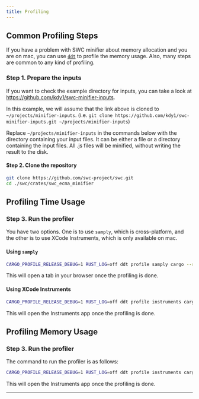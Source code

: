 ```yaml
---
title: Profiling
---
```


## Common Profiling Steps

If you have a problem with SWC minifier about memory allocation and you are on mac, you can use [`ddt`][] to profile the memory usage.
Also, many steps are common to any kind of profiling.

### Step 1. Prepare the inputs

If you want to check the example directory for inputs, you can take a look at https://github.com/kdy1/swc-minifier-inputs.

In this example, we will assume that the link above is cloned to `~/projects/minifier-inputs`.
(i.e. `git clone https://github.com/kdy1/swc-minifier-inputs.git ~/projects/minifier-inputs`)

Replace `~/projects/minifier-inputs` in the commands below with the directory containing your input files. It can be either a file or a directory containing the input files.
All .js files will be minified, without writing the result to the disk.

#### Step 2. Clone the repository

```bash
git clone https://github.com/swc-project/swc.git
cd ./swc/crates/swc_ecma_minifier
```

## Profiling Time Usage

### Step 3. Run the profiler

You have two options. One is to use `samply`, which is cross-platform, and the other is to use XCode Instruments, which is only available on mac.

#### Using `samply`

```bash
CARGO_PROFILE_RELEASE_DEBUG=1 RUST_LOG=off ddt profile samply cargo --release --features concurrent --example minify-all -- ~/projects/minifier-inputs  to the directory containing your input files. It can be either a file or a directory containing the input files. All .js files will be minified (without writing the result to the disk)
```

This will open a tab in your browser once the profiling is done.

#### Using XCode Instruments

```bash
CARGO_PROFILE_RELEASE_DEBUG=1 RUST_LOG=off ddt profile instruments cargo -t time --release --features concurrent --example minify-all -- ~/projects/minifier-inputs  to the directory containing your input files. It can be either a file or a directory containing the input files. All .js files will be minified (without writing the result to the disk)
```

This will open the Instruments app once the profiling is done.

## Profiling Memory Usage

### Step 3. Run the profiler

The command to run the profiler is as follows:

```bash
CARGO_PROFILE_RELEASE_DEBUG=1 RUST_LOG=off ddt profile instruments cargo -t 'Memory' --release --features concurrent --example minify-all -- ~/projects/minifier-inputs  to the directory containing your input files. It can be either a file or a directory containing the input files. All .js files will be minified (without writing the result to the disk)
```

This will open the Instruments app once the profiling is done.

---

[`ddt`]: https://github.com/swc-project/ddt

